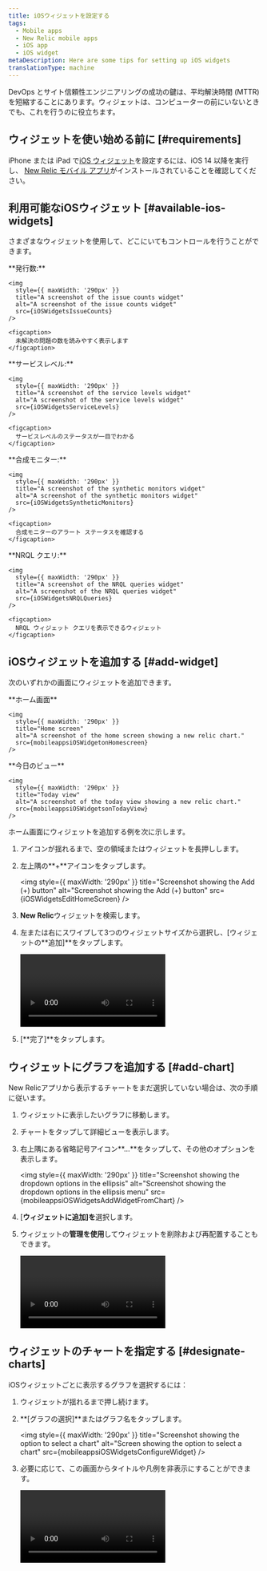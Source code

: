 ```yaml
---
title: iOSウィジェットを設定する
tags:
  - Mobile apps
  - New Relic mobile apps
  - iOS app
  - iOS widget
metaDescription: Here are some tips for setting up iOS widgets
translationType: machine
---
```











DevOps とサイト信頼性エンジニアリングの成功の鍵は、平均解決時間 (MTTR) を短縮することにあります。ウィジェットは、コンピューターの前にいないときでも、これを行うのに役立ちます。

## ウィジェットを使い始める前に [#requirements]

iPhone または iPad で[iOS ウィジェット](https://support.apple.com/en-us/HT207122)を設定するには、iOS 14 以降を実行し、 [New Relic モバイル アプリ](install-newrelic-ios-mobile-app)がインストールされていることを確認してください。

## 利用可能なiOSウィジェット [#available-ios-widgets]

さまざまなウィジェットを使用して、どこにいてもコントロールを行うことができます。

<SideBySide>
  <Side>
    **発行数:**

    <img
      style={{ maxWidth: '290px' }}
      title="A screenshot of the issue counts widget"
      alt="A screenshot of the issue counts widget"
      src={iOSWidgetsIssueCounts}
    />

    <figcaption>
      未解決の問題の数を読みやすく表示します
    </figcaption>
  </Side>

  <Side>
    **サービスレベル:**

    <img
      style={{ maxWidth: '290px' }}
      title="A screenshot of the service levels widget"
      alt="A screenshot of the service levels widget"
      src={iOSWidgetsServiceLevels}
    />

    <figcaption>
      サービスレベルのステータスが一目でわかる
    </figcaption>
  </Side>

  <Side>
    **合成モニター:**

    <img
      style={{ maxWidth: '290px' }}
      title="A screenshot of the synthetic monitors widget"
      alt="A screenshot of the synthetic monitors widget"
      src={iOSWidgetsSyntheticMonitors}
    />

    <figcaption>
      合成モニターのアラート ステータスを確認する
    </figcaption>
  </Side>

  <Side>
    **NRQL クエリ:**

    <img
      style={{ maxWidth: '290px' }}
      title="A screenshot of the NRQL queries widget"
      alt="A screenshot of the NRQL queries widget"
      src={iOSWidgetsNRQLQueries}
    />

    <figcaption>
      NRQL ウィジェット クエリを表示できるウィジェット
    </figcaption>
  </Side>
</SideBySide>

## iOSウィジェットを追加する [#add-widget]

次のいずれかの画面にウィジェットを追加できます。

<SideBySide>
  <Side>
    **ホーム画面**

    <img
      style={{ maxWidth: '290px' }}
      title="Home screen"
      alt="A screenshot of the home screen showing a new relic chart."
      src={mobileappsiOSWidgetonHomescreen}
    />
  </Side>

  <Side>
    **今日のビュー**

    <img
      style={{ maxWidth: '290px' }}
      title="Today view"
      alt="A screenshot of the today view showing a new relic chart."
      src={mobileappsiOSWidgetsonTodayView}
    />
  </Side>
</SideBySide>

ホーム画面にウィジェットを追加する例を次に示します。

1. アイコンが揺れるまで、空の領域またはウィジェットを長押しします。

2. 左上隅の**+**アイコンをタップします。

   <img
     style={{ maxWidth: '290px' }}
     title="Screenshot showing the Add (+) button"
     alt="Screenshot showing the Add (+) button"
     src={iOSWidgetsEditHomeScreen}
   />

3. **New Relic**ウィジェットを検索します。

4. 左または右にスワイプして3つのウィジェットサイズから選択し、\[ウィジェットの**追加]**をタップします。

   <Video
     type="wistia"
     id="qyk74p7j56"
     vertical
     width="290px"
   />

5. \[**完了]**をタップします。

## ウィジェットにグラフを追加する [#add-chart]

New Relicアプリから表示するチャートをまだ選択していない場合は、次の手順に従います。

1. ウィジェットに表示したいグラフに移動します。

2. チャートをタップして詳細ビューを表示します。

3. 右上隅にある省略記号アイコン**...**をタップして、その他のオプションを表示します。

   <img
     style={{ maxWidth: '290px' }}
     title="Screenshot showing the dropdown options in the ellipsis"
     alt="Screenshot showing the dropdown options in the ellipsis menu"
     src={mobileappsiOSWidgetsAddWidgetFromChart}
   />

4. \[**ウィジェットに追加]を**選択します。

5. ウィジェットの**管理を使用**してウィジェットを削除および再配置することもできます。

   <Video
     type="wistia"
     id="7dd2al2g8w"
     vertical
     width="290px"
   />

## ウィジェットのチャートを指定する [#designate-charts]

iOSウィジェットごとに表示するグラフを選択するには：

1. ウィジェットが揺れるまで押し続けます。

2. **\[グラフの選択]**またはグラフ名をタップします。

   <img
     style={{ maxWidth: '290px' }}
     title="Screenshot showing the option to select a chart"
     alt="Screen showing the option to select a chart"
     src={mobileappsiOSWidgetsConfigureWidget}
   />

3. 必要に応じて、この画面からタイトルや凡例を非表示にすることができます。

   <Video
     type="wistia"
     id="jsh48c18dq"
     vertical
     width="290px"
   />